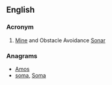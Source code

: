 ==English==

===Acronym===
{{rfc-header|Acronym}}
{{head|en|acronym}}

# {{context|military|lang=en}} [[Mine]] and Obstacle Avoidance [[Sonar]]

===Anagrams===
* [[Amos#English|Amos]]
* [[soma#English|soma]], [[Soma#English|Soma]]